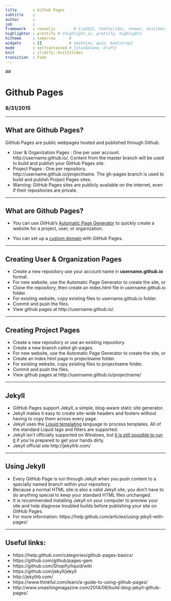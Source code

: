```yaml
---
title       : Github Pages
subtitle    : 
author      : 
job         : 
framework   : revealjs        # {io2012, html5slides, shower, dzslides, ...}
highlighter : prettify # {highlight.js, prettify, highlight}
hitheme     : tomorrow      # 
widgets     : []            # {mathjax, quiz, bootstrap}
mode        : selfcontained # {standalone, draft}
knit        : slidify::knit2slides
transition  : Fade
---
```


## <h1>Github Pages</h1>
<h3>8/31/2015</h3>

---

## What are Github Pages?

GitHub Pages are public webpages hosted and published through Github.

- User & Organization Pages : One per user account. http://username.github.io/. Content from the master branch will be used to build and publish your GitHub Pages site.
- Project Pages : One per repository. http://username.github.io/projectname. The gh-pages branch is used to build and publish Project Pages sites.
- Warning: GitHub Pages sites are publicly available on the internet, even if their repositories are private.

---

## What are Github Pages?

- You can use GitHub's [Automatic Page Generator](https://help.github.com/articles/creating-pages-with-the-automatic-generator/) to quickly create a website for a project, user, or organization.

- You can set up a [custom domain](https://help.github.com/articles/about-custom-domains-for-github-pages-sites/) with GitHub Pages.

---

## Creating User &amp; Organization Pages

- Create a new repository use your account name in **username.github.io** format. 
- For new website, use the Automatic Page Generator to create the site, or
- Clone the repository, then create an index.html file in username.github.io folder.
- For existing website, copy existing files to username.github.io folder.
- Commit and push the files.
- View github pages at http://username.github.io/.

---

## Creating Project Pages

- Create a new repository or use an existing repository.
- Create a new branch called gh-pages.
- For new website, use the Automatic Page Generator to create the site, or
- Create an index.html page in projectname folder.
- For existing website, copy existing files to projectname folder.
- Commit and push the files.
- View github pages at http://username.github.io/projectname/

---

## Jekyll

- GitHub Pages support Jekyll, a simple, blog-aware static site generator.
- Jekyll makes it easy to create site-wide headers and footers without having to copy them across every page.
- Jekyll uses the [Liquid templating](https://github.com/Shopify/liquid/wiki) language to process templates. All of the standard Liquid tags and filters are supported.
- Jekyll isn’t officially supported on Windows, but [it is still possible to run it](http://jekyllrb.com/docs/windows/#installation) if you&#39;re prepared to get your hands dirty.
- Jekyll official site http://jekyllrb.com/

---

## Using Jekyll

- Every GitHub Page is run through Jekyll when you push content to a specially named branch within your repository.
- Because a normal HTML site is also a valid Jekyll site, you don't have to do anything special to keep your standard HTML files unchanged.
- It is recommended installing Jekyll on your computer to preview your site and help diagnose troubled builds before publishing your site on GitHub Pages.
- For more information: https://help.github.com/articles/using-jekyll-with-pages/


---
## Useful links:

- https://help.github.com/categories/github-pages-basics/
- https://github.com/github/pages-gem
- https://github.com/Shopify/liquid/wiki
- https://github.com/jekyll/jekyll
- http://jekyllrb.com/
- https://www.thinkful.com/learn/a-guide-to-using-github-pages/
- http://www.smashingmagazine.com/2014/08/build-blog-jekyll-github-pages/